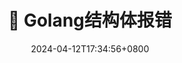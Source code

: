 ---
title: '🔮 Golang结构体报错'
date: 2024-04-12T17:34:56+0800
tags: ['vision', 'research']
draft: false
summary: Hooks.
---